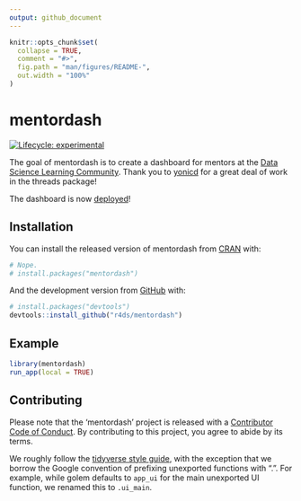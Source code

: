 ```yaml
---
output: github_document
---
```


<!-- README.md is generated from README.Rmd. Please edit that file -->

```r
knitr::opts_chunk$set(
  collapse = TRUE,
  comment = "#>",
  fig.path = "man/figures/README-",
  out.width = "100%"
)
```

# mentordash

<!-- badges: start -->
[![Lifecycle: experimental](https://img.shields.io/badge/lifecycle-experimental-orange.svg)](https://www.tidyverse.org/lifecycle/#experimental)
<!-- badges: end -->

The goal of mentordash is to create a dashboard for mentors at the [Data Science Learning Community](https://dslc.io/).
Thank you to [yonicd](https://github.com/yonicd/threads/) for a great deal of work in the threads package!

The dashboard is now [deployed](http://dslc.io/mentordash)!

## Installation

You can install the released version of mentordash from [CRAN](https://CRAN.R-project.org) with:

``` r
# Nope.
# install.packages("mentordash")
```

And the development version from [GitHub](https://github.com/) with:

``` r
# install.packages("devtools")
devtools::install_github("r4ds/mentordash")
```

## Example

```r
library(mentordash)
run_app(local = TRUE)
```

## Contributing

Please note that the 'mentordash' project is released with a [Contributor Code of Conduct](CODE_OF_CONDUCT.md).
By contributing to this project, you agree to abide by its terms.

We roughly follow the [tidyverse style guide](https://style.tidyverse.org/), with the exception that we borrow the Google convention of prefixing unexported functions with ".". For example, while golem defaults to `app_ui` for the main unexported UI function, we renamed this to `.ui_main`.
